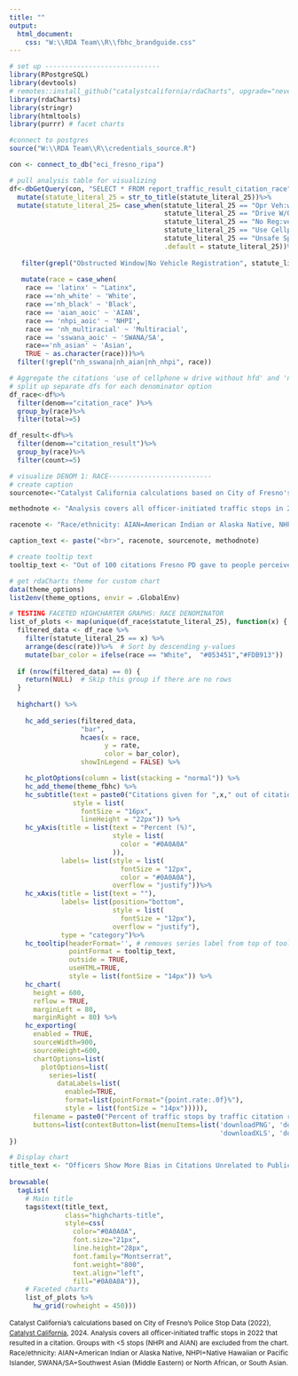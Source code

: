 ```yaml
---
title: ""
output:
  html_document:
    css: "W:\\RDA Team\\R\\fbhc_brandguide.css"
---
```


```r

# set up -----------------------------
library(RPostgreSQL)
library(devtools)
# remotes::install_github("catalystcalifornia/rdaCharts", upgrade="never") 
library(rdaCharts)
library(stringr)
library(htmltools)
library(purrr) # facet charts

#connect to postgres
source("W:\\RDA Team\\R\\credentials_source.R")

con <- connect_to_db("eci_fresno_ripa")

# pull analysis table for visualizing
df<-dbGetQuery(con, "SELECT * FROM report_traffic_result_citation_race")%>%
  mutate(statute_literal_25 = str_to_title(statute_literal_25))%>%
  mutate(statute_literal_25= case_when(statute_literal_25 == "Opr Veh:window Obstructed" ~ "Obstructed Window",
                                       statute_literal_25 == "Drive W/O License" ~ "Driving Without License",
                                       statute_literal_25 == "No Reg:veh/Trailer/Etc" ~ "No Vehicle Registration",
                                       statute_literal_25 == "Use Cellph W/Driv W/O Hfd" ~ "Using Cellphone Without Handheld Device",
                                       statute_literal_25 == "Unsafe Speed:prevail Cond" ~ "Unsafe Speed while Driving Vehicle", 
                                       .default = statute_literal_25))%>%
  
   filter(grepl("Obstructed Window|No Vehicle Registration", statute_literal_25)) %>%
  
   mutate(race = case_when(
    race == 'latinx' ~ "Latinx",
    race =='nh_white' ~ 'White',
    race =='nh_black' ~ 'Black',
    race == 'aian_aoic' ~ 'AIAN',
    race == 'nhpi_aoic' ~ 'NHPI',
    race == 'nh_multiracial' ~ 'Multiracial',
    race == 'sswana_aoic' ~ 'SWANA/SA',
    race=='nh_asian' ~ 'Asian',
    TRUE ~ as.character(race)))%>%
  filter(!grepl("nh_sswana|nh_aian|nh_nhpi", race))

# Aggregate the citations 'use of cellphone w drive without hfd' and 'no hnd hld device w/ drive' as they seem to basically be the same thing
# split up separate dfs for each denominator option
df_race<-df%>%
  filter(denom=="citation_race" )%>%
  group_by(race)%>%
  filter(total>=5)

df_result<-df%>%
  filter(denom=="citation_result")%>%
  group_by(race)%>%
  filter(count>=5)

# visualize DENOM 1: RACE--------------------------
# create caption 
sourcenote<-"Catalyst California calculations based on City of Fresno's Police Stop Data (2022), catalystcalifornia.org, 2024. "

methodnote <- "Analysis covers all officer-initiated traffic stops in 2022 that resulted in a citation. Groups with <5 stops (NHPI and AIAN) are excluded from the chart."

racenote <- "Race/ethnicity: AIAN=American Indian or Alaska Native, NHPI=Native Hawaiian or Pacific Islander, SWANA/SA=Southwest Asian (Middle Eastern) or North African, or South Asian."

caption_text <- paste("<br>", racenote, sourcenote, methodnote)

# create tooltip text
tooltip_text <- "Out of 100 citations Fresno PD gave to people perceived as <b>{point.race}</b>, <b>{point.rate:.1f}%</b> were for <b>{point.statute_literal_25}</b>, or a total of <b>{point.count:.1f}</b> people cited."

# get rdaCharts theme for custom chart
data(theme_options)
list2env(theme_options, envir = .GlobalEnv)

```


```r

# TESTING FACETED HIGHCHARTER GRAPHS: RACE DENOMINATOR
list_of_plots <- map(unique(df_race$statute_literal_25), function(x) {
  filtered_data <- df_race %>%
    filter(statute_literal_25 == x) %>%
    arrange(desc(rate))%>%  # Sort by descending y-values
    mutate(bar_color = ifelse(race == "White",  "#053451","#FDB913"))  # Custom color for "White"  # Sort by descending y-values
  
  if (nrow(filtered_data) == 0) {
    return(NULL)  # Skip this group if there are no rows
  }
  
  highchart() %>%
    
    hc_add_series(filtered_data, 
                  "bar", 
                  hcaes(x = race, 
                        y = rate, 
                        color = bar_color),
                  showInLegend = FALSE) %>% 

    hc_plotOptions(column = list(stacking = "normal")) %>% 
    hc_add_theme(theme_fbhc) %>%
    hc_subtitle(text = paste0("Citations given for ",x," out of citations received by race"),
                style = list(
                  fontSize = "16px",
                  lineHeight = "22px")) %>%
    hc_yAxis(title = list(text = "Percent (%)",
                          style = list(
                            color = "#0A0A0A"
                          )),
             labels= list(style = list(
                            fontSize = "12px",
                            color = "#0A0A0A"),
                          overflow = "justify"))%>%
    hc_xAxis(title = list(text = ""),
             labels= list(position="bottom",
                          style = list(
                            fontSize = "12px"),
                          overflow = "justify"),
             type = "category")%>%
    hc_tooltip(headerFormat='', # removes series label from top of tooltip
               pointFormat = tooltip_text,
               outside = TRUE,
               useHTML=TRUE,
               style = list(fontSize = "14px")) %>%
    hc_chart(
      height = 600,
      reflow = TRUE,
      marginLeft = 80,
      marginRight = 80) %>%
    hc_exporting(
      enabled = TRUE,
      sourceWidth=900,
      sourceHeight=600,
      chartOptions=list(
        plotOptions=list(
          series=list(
            dataLabels=list(
              enabled=TRUE,
              format=list(pointFormat="{point.rate:.0f}%"),
              style = list(fontSize = "14px"))))),
      filename = paste0("Percent of traffic stops by traffic citation result and race","_Catalyst California, catalystcalifornia.org, ", format(Sys.Date(), "%Y"), "."),
      buttons=list(contextButton=list(menuItems=list('downloadPNG', 'downloadSVG',
                                                     'downloadXLS', 'downloadCSV'))))
})
```

```r
# Display chart
title_text <- "Officers Show More Bias in Citations Unrelated to Public Safety"
  
browsable(
  tagList(
    # Main title
    tags$text(title_text, 
              class="highcharts-title",
              style=css(
                color="#0A0A0A",
                font.size="21px",
                line.height="28px",
                font.family="Montserrat",
                font.weight="800",
                text.align="left",
                fill="#0A0A0A")),
    # Faceted charts
    list_of_plots %>% 
      hw_grid(rowheight = 450)))

```
<span class="highcharts-caption" style="font-size: 12px;line-height: 18px;">Catalyst California's calculations based on City of Fresno's Police Stop Data (2022), <u>[Catalyst California](https://www.catalystcalifornia.org)</u>, 2024. Analysis covers all officer-initiated traffic stops in 2022 that resulted in a citation. Groups with <5 stops (NHPI and AIAN) are excluded from the chart. Race/ethnicity: AIAN=American Indian or Alaska Native, NHPI=Native Hawaiian or Pacific Islander, SWANA/SA=Southwest Asian (Middle Eastern) or North African, or South Asian. </span>
